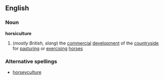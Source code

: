 ==English==
===Noun===
'''horsiculture'''
#(''mostly British, slang'') the [[commercial]] [[development]] of the [[countryside]] for [[pasturing]] or [[exercising]] [[horse]]s
===Alternative spellings===
*[[horseyculture]]